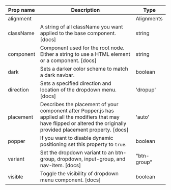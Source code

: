 | Prop name | Description | Type |
| --- | --- | --- |
| alignment |  | Alignments |
| className | A string of all className you want applied to the base component. [docs] | string |
| component | Component used for the root node. Either a string to use a HTML element or a component. [docs] | string | ComponentClass<any, any> | FunctionComponent<any> |
| dark | Sets a darker color scheme to match a dark navbar. | boolean |
| direction | Sets a specified  direction and location of the dropdown menu. [docs] | 'dropup' | 'dropend' | 'dropstart' |
| placement | Describes the placement of your component after Popper.js has applied all the modifiers that may have flipped or altered the originally provided placement property. [docs] | 'auto' | 'top-end' | 'top' | 'top-start' | 'bottom-end' | 'bottom' | 'bottom-start' | 'right-start' | 'right' | 'right-end' | 'left-start' | 'left' | 'left-end' |
| popper | If you want to disable dynamic positioning set this property to `true`. | boolean |
| variant | Set the dropdown variant to an btn-group, dropdown, input-group, and nav-item. [docs] | "btn-group" | "dropdown" | "input-group" | "nav-item" |
| visible | Toggle the visibility of dropdown menu component. [docs] | boolean |
